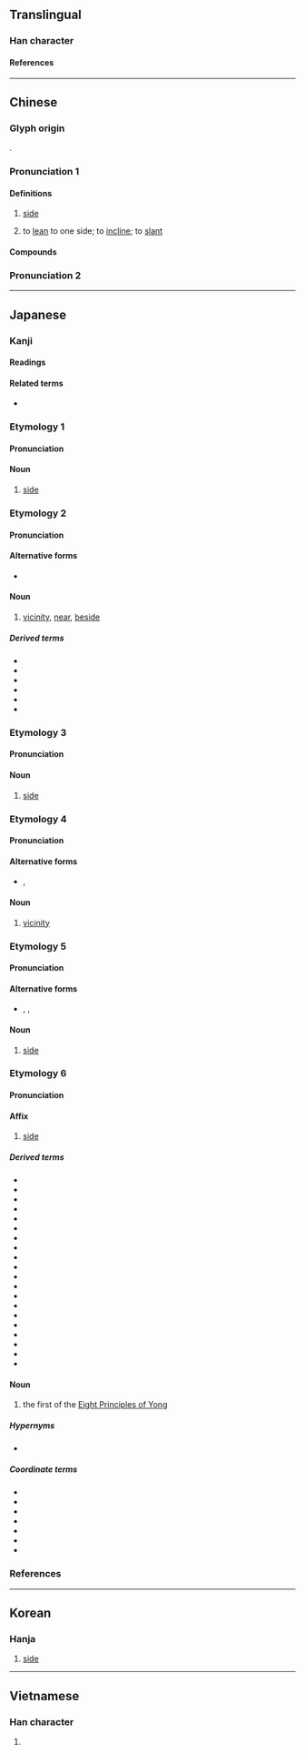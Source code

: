 {{also|侧}}
{{character info}}
==Translingual==

===Han character===
{{Han char|rn=9|rad=人|as=09|sn=11|four=22200|canj=OBCN|ids=⿰亻則}}

====References====
{{Han ref|kx=0111.340|dkj=00897|dj=0238.060|hdz=10189.120|uh=5074}}

----

==Chinese==
{{zh-forms|s=侧}}

===Glyph origin===
{{Han etym}}
{{Han compound|人|alt1=亻|則|ls=psc|c1=s|c2=p}}.

===Pronunciation 1===
{{zh-pron
|m=cè,zè,zhāi,2nb=variant in Taiwan
|c=zak1
|h=pfs=chet
|md=cháik/cáik
|md_note=cháik - “side”; cáik - “to lean to one side”
|mn=qz:chhiak/tw,xm,zz:chhek/qz:chhak
|mn_note=chhiak/chhek - literary; chhak - vernacular
|mn-t=cêg4
|w=4tseq
|mc=y
|oc=y
|cat=n,v
}}
{{attention|zh|split?}}

====Definitions====
{{zh-hanzi}}

# [[side]]
#: {{zh-x|本 側 開門|Exit this '''side'''}}
# to [[lean]] to one side; to [[incline]]; to [[slant]]

====Compounds====
{{zh-der|側理紙|側柏|側豔|側滑|側影|側陋|側面|側芽|匾打側卓|側膜胎座|側離|側首|側麗|側鋒|側聽|傾側|側手翻|側錄|側線|側足|一側|側帽|側面圖|側枝|側歪|側蝕力|側耳|側微|側匿|側泳|側言|側記|反側|引人側目|側聞|側眼|側席|左側|側門|側室|側根|側筆|側脈|外側|展轉反側|側身|側重|側壓力|側翼|側擊|右側通行|右側|偪側|側視圖|側媚|側臥|側目|兩側|側目而視|側偃|攲側|東側|扶側|旁敲側擊|珠玉在側|清君側|搜揚側陋|轉輾反側|轉側不安|輾轉反側|重足側目|轉側|道路側目|逼側|腹側體腔|車側氣囊|翼側|側邊}}

===Pronunciation 2===
{{zh-see|仄|v}}
{{zh-cat|Intermediate}}

----

==Japanese==

===Kanji===
{{ja-kanji|grade=4|rs=人09}}

====Readings====
{{ja-readings
|goon=しき
|kanon=そく
|kun=がわ-, かわ-, そば-
}}

====Related terms====
* {{ja-r|側か|ほのか}}

{{wp|lang=ja}}

===Etymology 1===
{{ja-kanjitab|がわ|yomi=k}}

====Pronunciation====
{{ja-pron|yomi=k|がわ|acc=0|acc_ref=DJR,NHK}}

====Noun====
{{ja-noun|がわ|hhira=がは}}

# [[side]]

===Etymology 2===
{{ja-kanjitab|そば|yomi=k}}

====Pronunciation====
{{ja-pron|yomi=k|そば|acc=1|acc_ref=DJR,NHK}}

====Alternative forms====
* {{ja-l|傍}}

====Noun====
{{ja-noun|そば}}

# [[vicinity]], [[near]], [[beside]]
#: {{ja-usex|あなたの'''側'''にいる弁護士がいます。|あなた の '''そば''' に いる べんごし が います。|There is a lawyer '''beside''' you.}}

=====Derived terms=====
{{der-top}}
* {{ja-r|側%泳|そば%えい}}
* {{ja-r|側%杖|そば%づえ}}
* {{ja-r|側%仕え|そば%づかえ}}
* {{ja-r|側む|そばむ}}
* {{ja-r|側%女|そば%め}}
* {{ja-r|側%役|そば%やく}}
{{der-bottom}}

===Etymology 3===
{{ja-kanjitab|かわ|yomi=k}}

====Pronunciation====
{{ja-pron|yomi=k|かわ|acc=2|acc_ref=DJR,NHK}}

====Noun====
{{ja-noun|かわ|hhira=かは}}

# [[side]]

===Etymology 4===
{{ja-kanjitab|はた|yomi=irr}}

====Pronunciation====
{{ja-pron|yomi=irr|はた|acc=0|acc_ref=DJR,NHK}}

====Alternative forms====
* {{ja-l|端}}, {{ja-l|傍}}

====Noun====
{{ja-noun|はた}}

# [[vicinity]]

===Etymology 5===
{{ja-kanjitab|かたわら|yomi=irr}}

====Pronunciation====
{{ja-pron|yomi=irr|かたわら|acc=0|acc_ref=DJR,NHK|acc2=4|acc2_ref=NHK}}

====Alternative forms====
* {{ja-l|傍ら}}, {{ja-l|旁}}, {{ja-l|脇}}

====Noun====
{{ja-noun|かたわら|hhira=かたはら}}

# [[side]]

===Etymology 6===
{{ja-kanjitab|そく|yomi=o}}
{{der|ja|ltc|側|sort=そく}}

====Pronunciation====
{{ja-pron|yomi=kanon|そく|acc=1|acc_ref=DJR}}

====Affix====
{{ja-pos|affix|そく}}

# [[side]]

=====Derived terms=====
{{der-top}}
* {{ja-r|君%側|くん%そく|[[vicinity]] of a [[lord]]}}
* {{ja-r|側%圧|そく%あつ|[[lateral]] [[pressure]]}}
* {{ja-r|側%位|そく%い|[[spoons position]]}}
* {{ja-r|側%鎖|そく%さ}}
* {{ja-r|側%室|そく%しつ}}
* {{ja-r|側%射|そく%しゃ}}
* {{ja-r|側%車|そく%しゃ}}
* {{ja-r|側%線|そく%せん}}
* {{ja-r|側%背|そく%はい}}
* {{ja-r|側%部|そく%ぶ}}
* {{ja-r|側%聞|そく%ぶん}}
* {{ja-r|側%壁|そく%へき}}
* {{ja-r|側%辺|そく%へん}}
* {{ja-r|側%面|そく%めん}}
* {{ja-r|側%路|そく%ろ}}
* {{ja-r|側%火%山|そっ%か%ざん}}
* {{ja-r|側%近|そっ%きん}}
* {{ja-r|側%溝|そっ%こう}}
* {{ja-r|側%根|そっ%こん}}
* {{ja-r|側%頭|そく%とう}}
{{der-bottom}}

====Noun====
{{ja-noun|そく}}

# the first of the [[w:Eight Principles of Yong|Eight Principles of Yong]]

=====Hypernyms=====
* {{ja-r|永字八法|えいじ はっぽう|the [[w:Eight Principles of Yong|Eight Principles of Yong]]}}

=====Coordinate terms=====
* {{ja-r|勒|ろく|the second of the [[w:Eight Principles of Yong|Eight Principles of Yong]]}}
* {{ja-r|努|ど|the third of the [[w:Eight Principles of Yong|Eight Principles of Yong]]}}
* {{ja-r|趯|てき|the fourth of the [[w:Eight Principles of Yong|Eight Principles of Yong]]}}
* {{ja-r|策|さく|the fifth of the [[w:Eight Principles of Yong|Eight Principles of Yong]]}}
* {{ja-r|掠|りゃく|the sixth of the [[w:Eight Principles of Yong|Eight Principles of Yong]]}}
* {{ja-r|啄|たく|the seventh of the [[w:Eight Principles of Yong|Eight Principles of Yong]]}}
* {{ja-r|磔|たく|the eighth of the [[w:Eight Principles of Yong|Eight Principles of Yong]]}}

===References===
<references/>

----

==Korean==

===Hanja===
{{ko-hanja|측}}

#[[side]]

----

==Vietnamese==

===Han character===
{{vi-readings|reading=[[trắc]], [[trắt]], [[trặc]]|rs=人09}}

# {{rfdef|vi|sort=人09}}